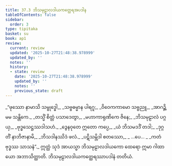 ```yaml
---
title: 37.3 ဘိသမုဠာလဒါယကတ္ထေရအပဒါန
tableOfContents: false
sidebar:
  order: 3
type: tipitaka
basket: su
book: ap1
review:
  current: review
  updated: '2025-10-27T21:48:38.978999'
  updated_by: ''
  notes: ''
  history:
  - state: review
    date: '2025-10-27T21:48:38.978999'
    updated_by: ''
    notes: ''
    previous_state: draft
---
```



<ReviewStatus review={frontmatter.review} showDetails={true} />

<HypothesisAnnotation frontmatter={frontmatter} />

<DynamicBreadcrumb />

<Division number="8" book="ap1" e="ch" v="20" p="331">

<Paragraph number="4044" type="verses" book="ap1">
_“ဖုဿော နာမာသိ သမ္ဗုဒ္ဓေါ,_  
_သဗ္ဗဓမ္မာန ပါရဂူ;_  
_ဝိဝေကကာမော သဗ္ဗညူ,_  
_အာဂဉ္ဆိ မမ သန္တိကေ._  

</Paragraph>

</Division>
<Division number="9" book="ap1" e="ch" v="20" p="331">

<Paragraph number="4045" type="verses" book="ap1">
_တသ္မိံ စိတ္တံ ပသာဒေတွာ,_  
_မဟာကာရုဏိကေ ဇိနေ;_  
_ဘိသမုဠာလံ ပဂ္ဂယှ,_  
_ဗုဒ္ဓသေဋ္ဌဿဒါသဟံ._  

</Paragraph>

</Division>
<Division number="10" book="ap1" e="ch" v="20" p="331">

<Paragraph number="4046" type="verses" book="ap1">
_ဒွေနဝုတေ ဣတော ကပ္ပေ,_  
_ယံ ဘိသမဒဒိံ တဒါ;_  
_ဒုဂ္ဂတိံ နာဘိဇာနာမိ,_  
_ဘိသဒါနဿိဒံ ဖလံ._  

</Paragraph>

</Division>
<Division number="11" book="ap1" e="ch" v="20" p="331">

<Paragraph number="4047" type="verses" book="ap1">
_ပဋိသမ္ဘိဒါ စတဿော,_  
_ …ပေ… _  
_ကတံ ဗုဒ္ဓဿ သာသနံ”._  

</Paragraph>

<Paragraph number="4048" book="ap1">
ဣတ္ထံ သုဒံ အာယသ္မာ ဘိသမုဠာလဒါယကော ထေရော ဣမာ ဂါထာယော အဘာသိတ္ထာတိ.

</Paragraph>
</Division>

<Paragraph number="4049" type="center" book="ap1">
ဘိသမုဠာလဒါယကတ္ထေရဿာပဒါနံ တတိယံ.
</Paragraph>